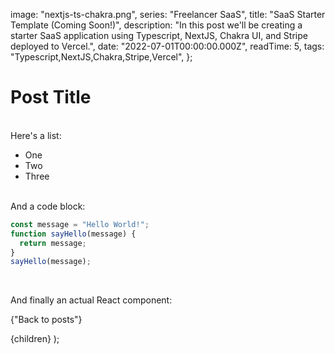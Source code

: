 
  image: "nextjs-ts-chakra.png",
  series: "Freelancer SaaS",
  title: "SaaS Starter Template (Coming Soon!)",
  description:
    "In this post we'll be creating a starter SaaS application using Typescript, NextJS, Chakra UI, and Stripe deployed to Vercel.",
  date: "2022-07-01T00:00:00.000Z",
  readTime: 5,
  tags: "Typescript,NextJS,Chakra,Stripe,Vercel",
};

# Post Title

<br />
Here's a list:

- One
- Two
- Three

<br />
And a code block:

```ts
const message = "Hello World!";
function sayHello(message) {
  return message;
}
sayHello(message);
```

<br />

And finally an actual React component:

<LinkButton href="/posts">{"Back to posts"}</LinkButton>

  <PostLayout meta={meta}>{children}</PostLayout>
);
